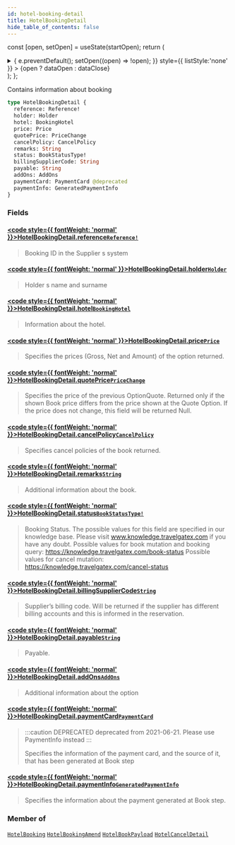 ```yaml
---
id: hotel-booking-detail
title: HotelBookingDetail
hide_table_of_contents: false
---
```






const [open, setOpen] = useState(startOpen);
return (
<details {...(open ? { open: true } : {})} className="details" style={{ border:'none', boxShadow:'none', background:'var(--ifm-background-color)' }}>
<summary
onClick={(e) => {
e.preventDefault();
setOpen((open) => !open);
}}
style={{ listStyle:'none' }} >
{open ? dataOpen : dataClose}
</summary>
{open && children}
</details>
);
};

Contains information about booking

```graphql
type HotelBookingDetail {
  reference: Reference!
  holder: Holder
  hotel: BookingHotel
  price: Price
  quotePrice: PriceChange
  cancelPolicy: CancelPolicy
  remarks: String
  status: BookStatusType!
  billingSupplierCode: String
  payable: String
  addOns: AddOns
  paymentCard: PaymentCard @deprecated
  paymentInfo: GeneratedPaymentInfo
}
```

### Fields

#### [<code style={{ fontWeight: 'normal' }}>HotelBookingDetail.<b>reference</b></code>](#)<Bullet />[`Reference!`](/api/objects/reference) <Badge class="badge badge--secondary" text="non-null"/> <Badge class="badge badge--secondary" text="object"/>

> Booking ID in the Supplier s system

#### [<code style={{ fontWeight: 'normal' }}>HotelBookingDetail.<b>holder</b></code>](#)<Bullet />[`Holder`](/api/objects/holder) <Badge class="badge badge--secondary" text="object"/>

> Holder s name and surname

#### [<code style={{ fontWeight: 'normal' }}>HotelBookingDetail.<b>hotel</b></code>](#)<Bullet />[`BookingHotel`](/api/objects/booking-hotel) <Badge class="badge badge--secondary" text="object"/>

> Information about the hotel.

#### [<code style={{ fontWeight: 'normal' }}>HotelBookingDetail.<b>price</b></code>](#)<Bullet />[`Price`](/api/objects/price) <Badge class="badge badge--secondary" text="object"/>

> Specifies the prices (Gross, Net and Amount) of the option returned.

#### [<code style={{ fontWeight: 'normal' }}>HotelBookingDetail.<b>quotePrice</b></code>](#)<Bullet />[`PriceChange`](/api/objects/price-change) <Badge class="badge badge--secondary" text="object"/>

> Specifies the price of the previous OptionQuote. Returned only if the shown Book price differs from the price shown at the Quote Option. If the price does not change, this field will be returned Null.

#### [<code style={{ fontWeight: 'normal' }}>HotelBookingDetail.<b>cancelPolicy</b></code>](#)<Bullet />[`CancelPolicy`](/api/objects/cancel-policy) <Badge class="badge badge--secondary" text="object"/>

> Specifies cancel policies of the book returned.

#### [<code style={{ fontWeight: 'normal' }}>HotelBookingDetail.<b>remarks</b></code>](#)<Bullet />[`String`](/api/scalars/string) <Badge class="badge badge--secondary" text="scalar"/>

> Additional information about the book.

#### [<code style={{ fontWeight: 'normal' }}>HotelBookingDetail.<b>status</b></code>](#)<Bullet />[`BookStatusType!`](/api/enums/book-status-type) <Badge class="badge badge--secondary" text="non-null"/> <Badge class="badge badge--secondary" text="enum"/>

> Booking Status.
> The possible values for this field are specified in our knowledge base. Please visit www.knowledge.travelgatex.com if you have any doubt.
> Possible values for book mutation and booking query: https://knowledge.travelgatex.com/book-status
> Possible values for cancel mutation: https://knowledge.travelgatex.com/cancel-status

#### [<code style={{ fontWeight: 'normal' }}>HotelBookingDetail.<b>billingSupplierCode</b></code>](#)<Bullet />[`String`](/api/scalars/string) <Badge class="badge badge--secondary" text="scalar"/>

> Supplier’s billing code. Will be returned if the supplier has different billing accounts and this is informed in the reservation.

#### [<code style={{ fontWeight: 'normal' }}>HotelBookingDetail.<b>payable</b></code>](#)<Bullet />[`String`](/api/scalars/string) <Badge class="badge badge--secondary" text="scalar"/>

> Payable.

#### [<code style={{ fontWeight: 'normal' }}>HotelBookingDetail.<b>addOns</b></code>](#)<Bullet />[`AddOns`](/api/objects/add-ons) <Badge class="badge badge--secondary" text="object"/>

> Additional information about the option

#### [<code style={{ fontWeight: 'normal' }}>HotelBookingDetail.<b>paymentCard</b></code>](#)<Bullet />[`PaymentCard`](/api/objects/payment-card) <Badge class="badge badge--deprecated badge--secondary" text="deprecated"/> <Badge class="badge badge--secondary" text="object"/>

> :::caution DEPRECATED
> deprecated from 2021-06-21. Please use PaymentInfo instead
> :::
>
> Specifies the information of the payment card, and the source of it, that has been generated at Book step

#### [<code style={{ fontWeight: 'normal' }}>HotelBookingDetail.<b>paymentInfo</b></code>](#)<Bullet />[`GeneratedPaymentInfo`](/api/objects/generated-payment-info) <Badge class="badge badge--secondary" text="object"/>

> Specifies the information about the payment generated at Book step.

### Member of

[`HotelBooking`](/api/objects/hotel-booking) <Badge class="badge badge--secondary" text="object"/><Bullet />[`HotelBookingAmend`](/api/objects/hotel-booking-amend) <Badge class="badge badge--secondary" text="object"/><Bullet />[`HotelBookPayload`](/api/objects/hotel-book-payload) <Badge class="badge badge--secondary" text="object"/><Bullet />[`HotelCancelDetail`](/api/objects/hotel-cancel-detail) <Badge class="badge badge--secondary" text="object"/>
